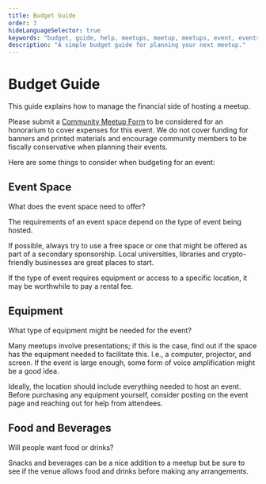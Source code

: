 ```yaml
---
title: Budget Guide
order: 3
hideLanguageSelector: true
keywords: "budget, guide, help, meetups, meetup, meetups, event, events"
description: "A simple budget guide for planning your next meetup."
---
```


# Budget Guide

This guide explains how to manage the financial side of hosting a meetup.

Please submit a [Community Meetup Form](https://airtable.com/shr4HOtcZ8o3VZmek) to be considered for an honorarium to cover expenses for this event. We do not cover funding for banners and printed materials and encourage community members to be fiscally conservative when planning their events.

Here are some things to consider when budgeting for an event:

## Event Space

What does the event space need to offer?

The requirements of an event space depend on the type of event being hosted.

If possible, always try to use a free space or one that might be offered as part of a secondary sponsorship. Local universities, libraries and crypto-friendly businesses are great places to start.

If the type of event requires equipment or access to a specific location, it may be worthwhile to pay a rental fee.

## Equipment

What type of equipment might be needed for the event?

Many meetups involve presentations; if this is the case, find out if the space has the equipment needed to facilitate this. I.e., a computer, projector, and screen. If the event is large enough, some form of voice amplification might be a good idea.

Ideally, the location should include everything needed to host an event. Before purchasing any equipment yourself, consider posting on the event page and reaching out for help from attendees.

## Food and Beverages

Will people want food or drinks?

Snacks and beverages can be a nice addition to a meetup but be sure to see if the venue allows food and drinks before making any arrangements.
